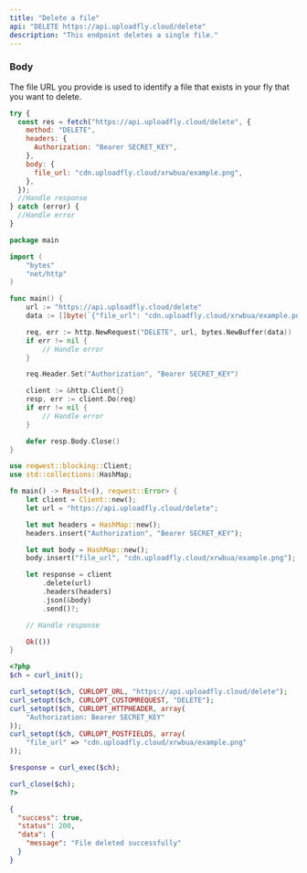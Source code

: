 ```yaml
---
title: "Delete a file"
api: "DELETE https://api.uploadfly.cloud/delete"
description: "This endpoint deletes a single file."
---
```


### Body

<ParamField body="file_url" type="string">
  The file URL you provide is used to identify a file that exists in your fly
  that you want to delete.
</ParamField>

<Snippet file="response.mdx" />

<RequestExample>

```javascript JavaScript
try {
  const res = fetch("https://api.uploadfly.cloud/delete", {
    method: "DELETE",
    headers: {
      Authorization: "Bearer SECRET_KEY",
    },
    body: {
      file_url: "cdn.uploadfly.cloud/xrwbua/example.png",
    },
  });
  //Handle response
} catch (error) {
  //Handle error
}
```

```go Go
package main

import (
	"bytes"
	"net/http"
)

func main() {
	url := "https://api.uploadfly.cloud/delete"
	data := []byte(`{"file_url": "cdn.uploadfly.cloud/xrwbua/example.png"}`)

	req, err := http.NewRequest("DELETE", url, bytes.NewBuffer(data))
	if err != nil {
		// Handle error
	}

	req.Header.Set("Authorization", "Bearer SECRET_KEY")

	client := &http.Client{}
	resp, err := client.Do(req)
	if err != nil {
		// Handle error
	}

	defer resp.Body.Close()
}

```

```rust Rust
use reqwest::blocking::Client;
use std::collections::HashMap;

fn main() -> Result<(), reqwest::Error> {
    let client = Client::new();
    let url = "https://api.uploadfly.cloud/delete";

    let mut headers = HashMap::new();
    headers.insert("Authorization", "Bearer SECRET_KEY");

    let mut body = HashMap::new();
    body.insert("file_url", "cdn.uploadfly.cloud/xrwbua/example.png");

    let response = client
        .delete(url)
        .headers(headers)
        .json(&body)
        .send()?;

    // Handle response

    Ok(())
}
```

```php PHP
<?php
$ch = curl_init();

curl_setopt($ch, CURLOPT_URL, "https://api.uploadfly.cloud/delete");
curl_setopt($ch, CURLOPT_CUSTOMREQUEST, "DELETE");
curl_setopt($ch, CURLOPT_HTTPHEADER, array(
    "Authorization: Bearer SECRET_KEY"
));
curl_setopt($ch, CURLOPT_POSTFIELDS, array(
    "file_url" => "cdn.uploadfly.cloud/xrwbua/example.png"
));

$response = curl_exec($ch);

curl_close($ch);
?>
```

</RequestExample>

<ResponseExample>

```json Response
{
  "success": true,
  "status": 200,
  "data": {
    "message": "File deleted successfully"
  }
}
```

</ResponseExample>
